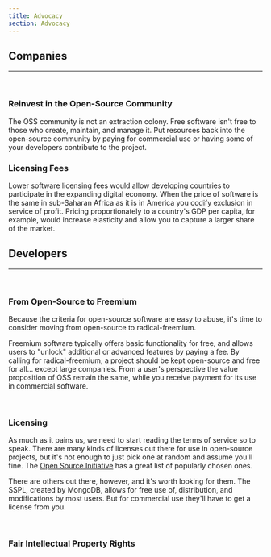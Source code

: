 ```yaml
---
title: Advocacy
section: Advocacy
---
```


## Companies
---
<br />

### Reinvest in the Open-Source Community
The OSS community is not an extraction colony. Free software isn't free
to those who create, maintain, and manage it. Put resources back
into the open-source community by paying for commercial use or having some
of your developers contribute to the project.


### Licensing Fees
Lower software licensing fees would allow developing countries to
participate in the expanding digital economy. When the price of software is
the same in sub-Saharan Africa as it is in America you codify exclusion in
service of profit. Pricing proportionately to a country's GDP per capita,
for example, would increase elasticity and allow you to capture a larger
share of the market.

## Developers
---
<br />

### From Open-Source to Freemium
Because the criteria for open-source software are easy to abuse,
it's time to consider moving from open-source to radical-freemium.

Freemium software typically offers basic functionality for free, and allows
users to "unlock" additional or advanced features by paying a fee. By
calling for radical-freemium, a project should be kept open-source and free
for all... except large companies. From a user's perspective the value proposition of
OSS remain the same, while you receive payment for its use in commercial
software.


<br />

### Licensing

As much as it pains us, we need to start reading the terms of service so to
speak. There are many kinds of licenses out there for use in open-source
projects, but it's not enough to just pick one at random and assume you'll
fine. The [Open Source Initiative](https://opensource.org/licenses/category)
has a great list of popularly chosen ones.

There are others out there, however, and it's worth looking for them. The
SSPL, created by MongoDB, allows for free use of, distribution,
 and modifications by most users. But for commercial use they'll have to get
a license from you.


<br />

### Fair Intellectual Property Rights


